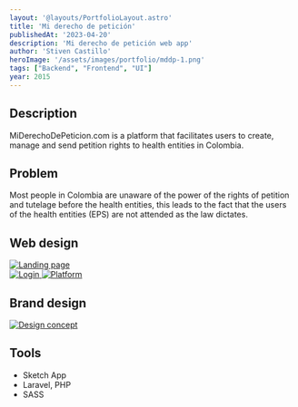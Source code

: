 ```yaml
---
layout: '@layouts/PortfolioLayout.astro'
title: 'Mi derecho de petición'
publishedAt: '2023-04-20'
description: 'Mi derecho de petición web app'
author: 'Stiven Castillo'
heroImage: '/assets/images/portfolio/mddp-1.png'
tags: ["Backend", "Frontend", "UI"]
year: 2015
---
```


## Description

MiDerechoDePeticion.com is a platform that facilitates users to create, manage and send petition rights to health entities in Colombia.

## Problem

Most people in Colombia are unaware of the power of the rights of petition and tutelage before the health entities, this leads to the fact that the users of the health entities (EPS) are not attended as the law dictates.

## Web design

<a href="/assets/images/portfolio/mddp-2.png" target="_blank">
  <img src="/assets/images/portfolio/mddp-2.png" alt="Landing page" />
</a>

<div class="grid grid-cols-1 md:grid-cols-2 gap-8">
  <a href="/assets/images/portfolio/mddp-3.png" target="_blank">
    <img src="/assets/images/portfolio/mddp-3.png" alt="Login" />
  </a>

  <a href="/assets/images/portfolio/mddp-4.png" target="_blank">
    <img src="/assets/images/portfolio/mddp-4.png" alt="Platform" />
  </a>
</div>

## Brand design

<a href="/assets/images/portfolio/mddp-5.png" target="_blank">
  <img src="/assets/images/portfolio/mddp-5.png" alt="Design concept" />
</a>


## Tools

- Sketch App
- Laravel, PHP
- SASS